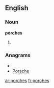 ==English==

===Noun===
'''porches'''

# {{plural of|[[porch]]}}

===Anagrams===
* {{alphagram|cehoprs}}
* [[Porsche#English|Porsche]]

[[ar:porches]]
[[fr:porches]]
